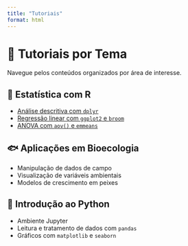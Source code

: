 ```yaml
---
title: "Tutoriais"
format: html
---
```


# 📘 Tutoriais por Tema

Navegue pelos conteúdos organizados por área de interesse.

## 🧪 Estatística com R

-   [Análise descritiva com `dplyr`](posts/analise-descritiva/index.qmd)
-   [Regressão linear com `ggplot2` e `broom`](posts/regressao-linear/)
-   [ANOVA com `aov()` e `emmeans`](posts/anova/)

## 🐟 Aplicações em Bioecologia

-   Manipulação de dados de campo
-   Visualização de variáveis ambientais
-   Modelos de crescimento em peixes

## 🧬 Introdução ao Python

-   Ambiente Jupyter
-   Leitura e tratamento de dados com `pandas`
-   Gráficos com `matplotlib` e `seaborn`
